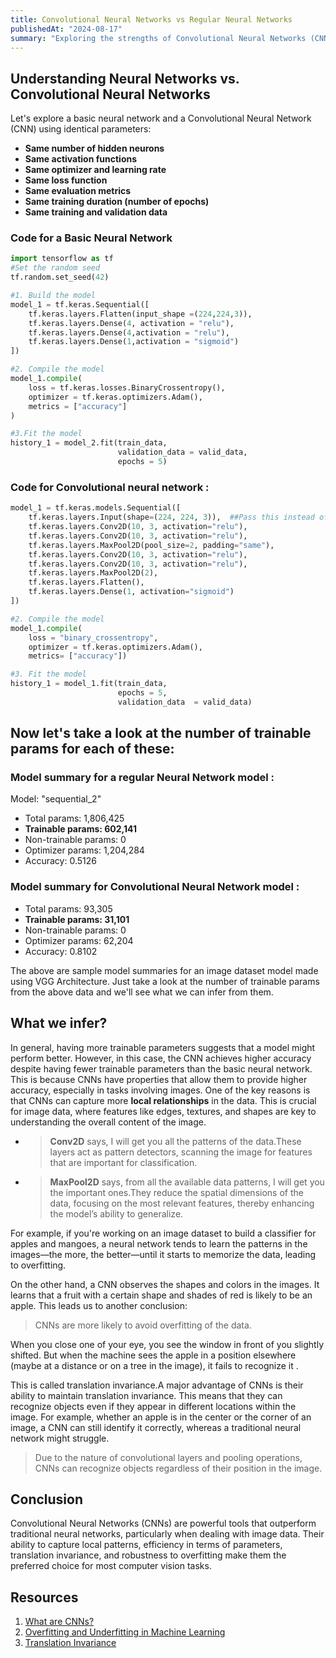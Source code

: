 ---
title: Convolutional Neural Networks vs Regular Neural Networks
publishedAt: "2024-08-17"
summary: "Exploring the strengths of Convolutional Neural Networks (CNNs) over traditional neural networks"
---

## Understanding Neural Networks vs. Convolutional Neural Networks

Let's explore a basic neural network and a Convolutional Neural Network (CNN) using identical parameters:

- **Same number of hidden neurons**
- **Same activation functions**
- **Same optimizer and learning rate**
- **Same loss function**
- **Same evaluation metrics**
- **Same training duration (number of epochs)**
- **Same training and validation data**

### Code for a Basic Neural Network

```python
import tensorflow as tf
#Set the random seed
tf.random.set_seed(42)

#1. Build the model
model_1 = tf.keras.Sequential([
    tf.keras.layers.Flatten(input_shape =(224,224,3)),
    tf.keras.layers.Dense(4, activation = "relu"),
    tf.keras.layers.Dense(4,activation = "relu"),
    tf.keras.layers.Dense(1,activation = "sigmoid")
])

#2. Compile the model
model_1.compile(
    loss = tf.keras.losses.BinaryCrossentropy(),
    optimizer = tf.keras.optimizers.Adam(),
    metrics = ["accuracy"]
)

#3.Fit the model
history_1 = model_2.fit(train_data,
                        validation_data = valid_data,
                        epochs = 5)
```

### Code for Convolutional neural network :

```python
model_1 = tf.keras.models.Sequential([
    tf.keras.layers.Input(shape=(224, 224, 3)),  ##Pass this instead of writing input_shape()
    tf.keras.layers.Conv2D(10, 3, activation="relu"),
    tf.keras.layers.Conv2D(10, 3, activation="relu"),
    tf.keras.layers.MaxPool2D(pool_size=2, padding="same"),
    tf.keras.layers.Conv2D(10, 3, activation="relu"),
    tf.keras.layers.Conv2D(10, 3, activation="relu"),
    tf.keras.layers.MaxPool2D(2),
    tf.keras.layers.Flatten(),
    tf.keras.layers.Dense(1, activation="sigmoid")
])

#2. Compile the model
model_1.compile(
    loss = "binary_crossentropy",
    optimizer = tf.keras.optimizers.Adam(),
    metrics= ["accuracy"])

#3. Fit the model
history_1 = model_1.fit(train_data,
                        epochs = 5,
                        validation_data  = valid_data)

```

## Now let's take a look at the number of trainable params for each of these:

### Model summary for a regular Neural Network model :
Model: "sequential_2"
 - Total params: 1,806,425 
 - **Trainable params: 602,141**
 - Non-trainable params: 0 
 - Optimizer params: 1,204,284 
 - Accuracy: 0.5126
 
### Model summary for Convolutional Neural Network model :

 - Total params: 93,305 
 - **Trainable params: 31,101**
 - Non-trainable params: 0 
 - Optimizer params: 62,204 
 - Accuracy: 0.8102

The above are sample model summaries for an image dataset model made using VGG Architecture.
Just take a look at the number of trainable params from the above data and we'll see what we can infer from them.


## What we infer?

In general, having more trainable parameters suggests that a model might perform better. However, in this case, the CNN achieves higher accuracy despite having fewer trainable parameters than the basic neural network. 
This is because CNNs have properties that allow them to provide higher accuracy, especially in tasks involving images. One of the key reasons is that CNNs can capture more **local relationships** in the data.
This is crucial for image data, where features like edges, textures, and shapes are key to understanding the overall content of the image.

- > **Conv2D** says, I will get you all the patterns of the data.These layers act as pattern detectors, scanning the image for features that are important for classification.
- > **MaxPool2D** says, from all the available data patterns, I will get you the important ones.They reduce the spatial dimensions of the data, focusing on the most relevant features,
 thereby enhancing the model’s ability to generalize.

For example, if you're working on an image dataset to build a classifier for apples and mangoes, a neural network tends to learn the patterns in the images—the more, 
the better—until it starts to memorize the data, leading to overfitting.

On the other hand, a CNN observes the shapes and colors in the images. It learns that a fruit with a certain shape and shades of red is likely to be an apple. This leads us to another conclusion:

> CNNs are more likely to avoid overfitting of the data.

When you close one of your eye, you see the window in front of you slightly shifted.
But when the machine sees the apple in a position elsewhere (maybe at a distance or on a tree in the image),
it fails to recognize it .

This is called translation invariance.A major advantage of CNNs is their ability to maintain translation invariance.
This means that they can recognize objects even if they appear in different locations within the image.
For example, whether an apple is in the center or the corner of an image, a CNN can still identify it correctly, whereas a traditional neural network might struggle.

> Due to the nature of convolutional layers and pooling operations, CNNs can recognize objects regardless of their position in the image.

## Conclusion
Convolutional Neural Networks (CNNs) are powerful tools that outperform traditional neural networks, particularly when dealing with image data.
Their ability to capture local patterns, efficiency in terms of parameters, translation invariance, and robustness to overfitting make them the preferred choice for most computer vision tasks.

## Resources 
1. [What are CNNs?](https://www.ibm.com/topics/convolutional-neural-networks)
2. [Overfitting and Underfitting in Machine Learning](https://www.simplilearn.com/tutorials/machine-learning-tutorial/overfitting-and-underfitting)
3. [Translation Invariance](https://towardsdatascience.com/neural-networks-intuitions-8-translation-invariance-in-object-detectors-21db6e27879c)

